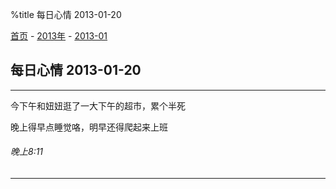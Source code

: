 %title 每日心情 2013-01-20

[[../../../index|首页]] - [[../index|2013年]] - [[index|2013-01]]
==每日心情 2013-01-20==
----
今下午和妞妞逛了一大下午的超市，累个半死

晚上得早点睡觉咯，明早还得爬起来上班
======晚上8:11======
----
